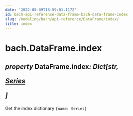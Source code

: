 ```yaml
---
date: '2022-05-09T18:59:01.117Z'
id: bach-api-reference-data-frame-bach-data-frame-index
slug: /modeling/bach/api-reference/DataFrame/index/
title: index
---
```


# bach.DataFrame.index

<div className="property">

<h2 className="signature-property"><span className="type-annotation"><em>property</em></span> <span className="additional-name">DataFrame.</span><span className="name">index</span><span className="type-annotation"><em>: Dict[str, 

 [Series](/modeling/bach/api-reference/Series/index.mdx)

]

</em></span> </h2>


<div className="content">

Get the index dictionary `{name: Series}`


</div>


</div>
